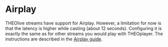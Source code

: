 # Airplay

THEOlive streams have support for Airplay. However, a limitation for now is that the latency is higher while
casting (about 12 seconds). Configuring it is exactly the same as for other streams you would play with THEOplayer.
The instructions are described in the [Airplay guide](../../03-cast/02-airplay/00-introduction.md).